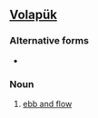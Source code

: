 ==[[Volapük]]==

===Alternative forms===
*{{l|vo|bayn e flud}}

===Noun===
{{infl|vo|noun}}

# [[ebb and flow]]